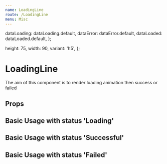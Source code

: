 ```yaml
---
name: LoadingLine
route: /LoadingLine
menu: Misc
---
```



  dataLoading: dataLoading.default,
  dataError: dataError.default,
  dataLoaded: dataLoaded.default,
};

  height: 75,
  width: 90,
  variant: 'h5',
};

# LoadingLine

The aim of this component is to render loading animation then success or failed

## Props

<Props of={LoadingLine} />

## Basic Usage with status 'Loading'

<Playground>
  <LoadingLine title={'Data loading'} hasError={false} isLoading={true} animations={animationsData} style={style} />
</Playground>

## Basic Usage with status 'Successful'

<Playground>
  <LoadingLine
    title={'Data load success'}
    hasError={false}
    isLoading={false}
    animations={animationsData}
    style={style}
  />
</Playground>

## Basic Usage with status 'Failed'

<Playground>
  <LoadingLine title={'Data load failed'} hasError={true} isLoading={false} animations={animationsData} style={style} />
</Playground>
